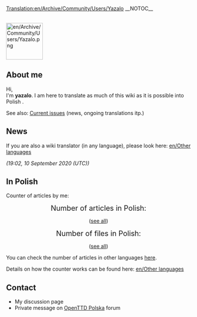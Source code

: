 [[Translation:en/Archive/Community/Users/Yazalo]]
__NOTOC__


<br>
[[File:en/Archive/Community/Users/Yazalo.png|100px|right]]
== About me ==

Hi, <br>
I'm '''yazalo'''. I am here to translate as much of this wiki as it is possible into Polish {{en/Emoticon|:)}}.

See also: [[en/Archive/Community/Users/Yazalo/News|Current issues]] (news, ongoing translations itp.)

== News ==

If you are also a wiki translator (in any language), please look here: [[en/Other languages]]

''(19:02, 10 September 2020 (UTC))''
== In Polish ==
Counter of articles by me:

<center>

<span style="font-size: 140%">Number of articles in Polish:</span>


<span style="font-size: 220%"><tt>'''{{PAGESINCAT:Artykuły w języku polskim/Pl}}'''</tt></span>

([[:Category:pl/Artykuły w języku polskim|see all]])


<span style="font-size: 140%">Number of files in Polish:</span>


<span style="font-size: 220%"><tt>'''{{PAGESINCAT:Pliki w języku polskim/Pl}}'''</tt></span>

([[:Category:pl/Pliki w języku polskim|see all]])


</center>
You can check the number of articles in other languages [[:Category:en/Other languages|here]].


Details on how the counter works can be found here: [[en/Other languages]]

== Contact ==
*My discussion page
*Private message on [https://openttd-polska.pl/ OpenTTD Polska] forum